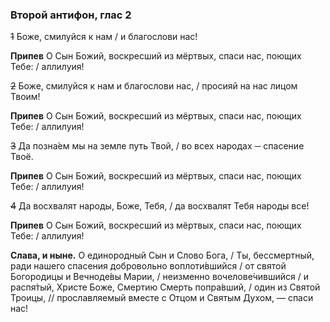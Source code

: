 ### Второй антифон, глас 2

~~1~~ Боже, смилуйся к нам / и благослови нас!

**Припев** О Сын Божий, воскресший из мёртвых, спаси нас, поющих Тебе: / аллилуия!

~~2~~ Боже, смилуйся к нам и благослови нас, / просияй на нас лицом Твоим!

**Припев** О Сын Божий, воскресший из мёртвых, спаси нас, поющих Тебе: / аллилуия!

~~3~~ Да позна́ем мы на земле путь Твой, / во всех народах ─ спасение Твоё.

**Припев** О Сын Божий, воскресший из мёртвых, спаси нас, поющих Тебе: / аллилуия!

~~4~~ Да восхвалят народы, Боже, Тебя, / да восхвалят Тебя народы все!

**Припев** О Сын Божий, воскресший из мёртвых, спаси нас, поющих Тебе: / аллилуия!

**Слава, и ныне.** О единородный Сын и Слово Бога, / Ты, бессмертный, ради нашего спасения добровольно воплоти́вшийся / от святой Богородицы и Вечноде́вы Марии, /  неизменно вочелове́чившийся / и распя́тый, Христе Боже, Смертию Смерть попра́вший, / один из Святой Троицы, // прославляемый вместе с Отцом и Святым Духом, — спаси нас!
